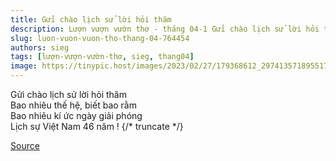 ```yaml
---
title: Gửi chào lịch sử lời hỏi thăm
description: Lượn vượn vườn thơ - tháng 04-1 Gửi chào lịch sử lời hỏi thăm Bao nhiêu thế hệ, biết bao rằm
slug: luon-vuon-vuon-tho-thang-04-764454
authors: sieg
tags: [lượn-vượn-vườn-thơ, sieg, thang04]
image: https://tinypic.host/images/2023/02/27/179368612_297413571895517_5594651618905866341_n.th.jpg
---
```


Gửi chào lịch sử lời hỏi thăm\
Bao nhiêu thế hệ, biết bao rằm\
Bao nhiêu kí ức ngày giải phóng\
Lịch sự Việt Nam 46 năm !
{/* truncate */}


[Source](https://www.facebook.com/ape.poem/posts/pfbid02Mo12JjhNooZUdF5znDMHtPbRvH78udGoWUSgAC7oTf1PzFY2vmgiHBzdr8jCy5dml)
